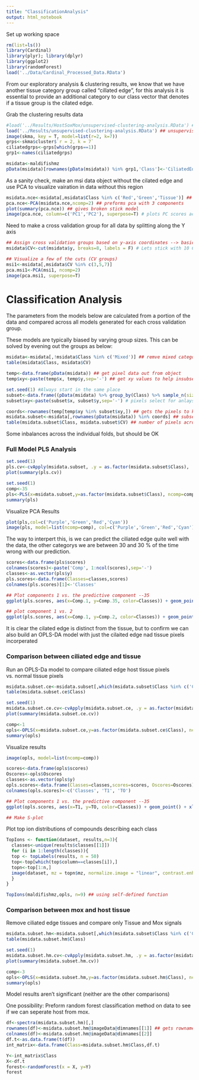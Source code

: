 ```yaml
---
title: "ClassificationAnalysis"
output: html_notebook
---
```


Set up working space

```r
rm(list=ls())
library(Cardinal)
library(plyr); library(dplyr)
library(ggplot2)
library(randomForest)
load('../Data/Cardinal_Processed_Data.RData')
```


From our exploratory analysis & clustering results, we know that we have another tissue category group called "cillated edge", for this analysis it is essential to provide an additional category to our class vector that denotes if a tissue group is the cilated edge. 

Grab the clustering results data
```r
#load('../Results/HostSoxMox/unsupervised-clustering-analysis.RData') ## unsupervised clustering
load('../Results/unsupervised-clustering-analysis.RData') ## unsupervised clustering
image(skma, key = T, model=list(r=2, k=7))
grps<-skma$cluster$`r = 2, k = 7`
ciliatedgrps<-grps[which(grps==1)]
grp1<-names(ciliatedgrps)

msidata<-maldifishmz
pData(msidata)[rownames(pData(msidata)) %in% grp1,'Class']<-'CiliatedEdge'
```

As a sanity check, make an msi data object without the cilated edge and use PCA to visualize vairation in data without this region 
```r
msidata.nce<-msidata[,msidata$Class %in% c('Red','Green','Tissue')] ## selects only for the red, green, tissue calls
pca.nce<-PCA(msidata.nce,ncomp=2) ## preforms pca with 3 components
plot(summary(pca.nce)) ## gives broken stick model
image(pca.nce, column=c('PC1','PC2'), superpose=T) # plots PC scores across image
```

Need to make a cross validation group for all data by splitting along the Y axis 
```r
## Assign cross validation groups based on y-axis coordinates --> basically each filiament(?) will be it's own CV group more or less 
msidata$CV<-cut(msidata$y, breaks=8, labels = F) # Lets stick with 10 CV groups

## Visualize a few of the cuts (CV groups)
msi1<-msidata[,msidata$CV %in% c(3,5,7)]
pca.msi1<-PCA(msi1, ncomp=2)
image(pca.msi1, superpose=T)
```

# Classification Analysis 
The parameters from the models below are calculated from a portion of the data and compared across all models generated for each cross validation group. 

These models are typically biased by varying group sizes. This can be solved by evening out the groups as below: 

```r
msidata<-msidata[,!msidata$Class %in% c('Mixed')] ## remve mixed category 
table(msidata$Class, msidata$CV)

temp<-data.frame(pData(msidata)) ## get pixel data out from object
temp$xy<-paste(temp$x, temp$y,sep='-') ## get xy values to help insubsetting

set.seed(1) #Always start in the same place
subset<-data.frame((pData(msidata) %>% group_by(Class) %>% sample_n(size=700,replace = F))) ## randomly select 700 pixels for each group
subset$xy<-paste(subset$x, subset$y,sep='-') # pixels select for anlaysis 

coords<-rownames(temp[temp$xy %in% subset$xy,]) ## gets the pixels to keep
msidata.subset<-msidata[,rownames(pData(msidata)) %in% coords] ## subsets data
table(msidata.subset$Class, msidata.subset$CV) ## number of pixels across cv folds
```

Some inbalances across the individual folds, but should be OK

### Full Model PLS Analysis 

```r
set.seed(1)
pls.cv<-cvApply(msidata.subset, .y = as.factor(msidata.subset$Class), .fun = "PLS", ncomp = 1:40, keep.Xnew = FALSE, .fold=CV)
plot(summary(pls.cv))
```

```r
set.seed(1)
comp<-35
pls<-PLS(x=msidata.subset,y=as.factor(msidata.subset$Class), ncomp=comp)
summary(pls)
```

Visualize PCA Results 

```r
plot(pls,col=c('Purple','Green','Red','Cyan'))
image(pls, model=list(ncomp=comp), col=c('Purple','Green','Red','Cyan'))
```
The way to interpert this, is we can predict the ciliated edge quite well with the data, the other categorys we are between 30 and 30 % of the time wrong with our prediction. 

```r
scores<-data.frame(pls$scores)
colnames(scores)<-paste('Comp', 1:ncol(scores),sep='-')
classes<-as.vector(pls$y)
pls.scores<-data.frame(Classes=classes,scores)
colnames(pls.scores)[1]<-'Classes'

## Plot components 1 vs. the predictive component --35
ggplot(pls.scores, aes(x=Comp.1, y=Comp.35, color=Classes)) + geom_point() + xlab('Component 1') + ylab('Component 35') + scale_color_manual(values=c('Purple','Green','Red','Cyan'))

## plot component 1 vs. 2
ggplot(pls.scores, aes(x=Comp.1, y=Comp.2, color=Classes)) + geom_point() + xlab('Component 1') + ylab('Component 2') + scale_color_manual(values=c('Purple','Green','Red','Cyan'))
```

It is clear the cilated edge is distinct from the tissue, but to confirm we can also build an OPLS-DA model with just the cilaited edge nad tissue pixels incorperated


### Comparison between ciliated edge and tissue 

Run an OPLS-Da model to compare ciliated edge host tissue pixels vs. normal tissue pixels 

```r
msidata.subset.ce<-msidata.subset[,which(msidata.subset$Class %in% c('CiliatedEdge','Tissue'))]
table(msidata.subset.ce$Class)
```

```r
set.seed(1)
msidata.subset.ce.cv<-cvApply(msidata.subset.ce, .y = as.factor(msidata.subset.ce$Class), .fun = "OPLS", ncomp = 1:20, keep.Xnew = FALSE, .fold=CV)
plot(summary(msidata.subset.ce.cv))
```

```r
comp<-1
opls<-OPLS(x=msidata.subset.ce,y=as.factor(msidata.subset.ce$Class), ncomp=comp)
summary(opls)
```
Visualize results 
```r
image(opls, model=list(ncomp=comp))
```

```r
scores<-data.frame(opls$scores)
Oscores<-opls$Oscores
classes<-as.vector(opls$y)
opls.scores<-data.frame(Classes=classes,scores=scores, Oscores=Oscores)
colnames(opls.scores)<-c('Classes', 'T1', 'TO')

## Plot components 1 vs. the predictive component --35
ggplot(opls.scores, aes(x=T1, y=TO, color=Classes)) + geom_point() + xlab('t[1]') + ylab('t[o]') + scale_color_manual(values=c('Purple','Green','Red','Cyan'))

## Make S-plot

```
Plot top ion distributions of compounds describing each class
```r
TopIons <- function(dataset, results,n=3){
  classes<-unique(results$classes[[1]])
  for (i in 1:length(classes)){
  top <- topLabels(results, n = 50)
  top<-top[which(top$column==classes[i]),]
  topn<-top[1:n,]
  image(dataset, mz = topn$mz, normalize.image = "linear", contrast.enhance = "histogram",smooth.image = "adaptive", main=classes[i], layout=c(3,1))
  }
}
```

```r
TopIons(maldifishmz,opls, n=9) ## using self-defined function
```



### Comparison between mox and host tissue 

Remove ciliated edge tissues and compare only Tissue and Mox signals 

```r
msidata.subset.hm<-msidata.subset[,which(msidata.subset$Class %in% c('Green','Red'))]
table(msidata.subset.hm$Class)
```
```r
set.seed(1)
msidata.subset.hm.cv<-cvApply(msidata.subset.hm, .y = as.factor(msidata.subset.hm$Class), .fun = "OPLS", ncomp = 1:20, keep.Xnew = FALSE, .fold=CV)
plot(summary(msidata.subset.hm.cv))
```

```r
comp<-3
opls<-OPLS(x=msidata.subset.hm,y=as.factor(msidata.subset.hm$Class), ncomp=comp)
summary(opls)
```
Model results aren't significant (neither are the other comparisons)

One possibility: Preform random forest classification method on data to see if we can seperate host from mox. 

```r
df<-spectra(msidata.subset.hm)[,]
rownames(df)<-msidata.subset.hm@imageData@dimnames[[1]] ## gets rownames
colnames(df)<-msidata.subset.hm@imageData@dimnames[[2]]
df.t<-as.data.frame(t(df))
int_matrix<-data.frame(Class=msidata.subset.hm$Class,df.t)

Y<-int_matrix$Class
X<-df.t
forest<-randomForest(x = X, y=Y)
forest
```










